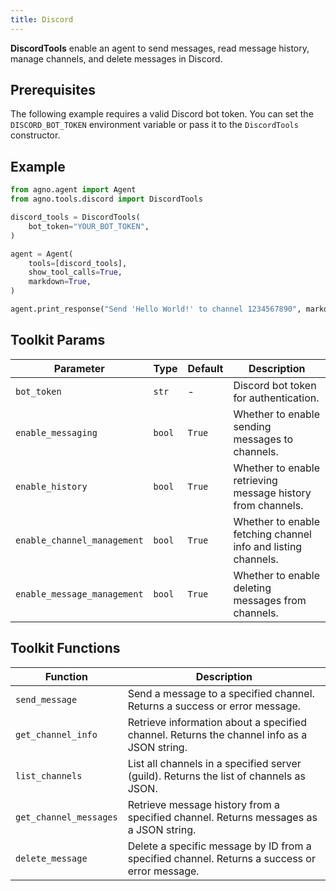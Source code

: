 ```yaml
---
title: Discord
---
```


**DiscordTools** enable an agent to send messages, read message history, manage channels, and delete messages in Discord.

## Prerequisites

The following example requires a valid Discord bot token. You can set the `DISCORD_BOT_TOKEN` environment variable or pass it to the `DiscordTools` constructor.

## Example

```python cookbook/agent_concepts/tools/discord.py
from agno.agent import Agent
from agno.tools.discord import DiscordTools

discord_tools = DiscordTools(
    bot_token="YOUR_BOT_TOKEN",
)

agent = Agent(
    tools=[discord_tools],
    show_tool_calls=True,
    markdown=True,
)

agent.print_response("Send 'Hello World!' to channel 1234567890", markdown=True)
```
## Toolkit Params

| Parameter                   | Type    | Default | Description                                                                           |
| --------------------------- | ------- | ------- | ------------------------------------------------------------------------------------- |
| `bot_token`                 | `str`   | -  | Discord bot token for authentication.                                                 |
| `enable_messaging`          | `bool`  | `True`  | Whether to enable sending messages to channels.                                       |
| `enable_history`            | `bool`  | `True`  | Whether to enable retrieving message history from channels.                           |
| `enable_channel_management` | `bool`  | `True`  | Whether to enable fetching channel info and listing channels.                         |
| `enable_message_management` | `bool`  | `True`  | Whether to enable deleting messages from channels.                                    |

## Toolkit Functions

| Function                                          | Description                                                                                                   |
| ------------------------------------------------- | ------------------------------------------------------------------------------------------------------------- |
| `send_message`     | Send a message to a specified channel. Returns a success or error message.                                    |
| `get_channel_info`               | Retrieve information about a specified channel. Returns the channel info as a JSON string.                    |
| `list_channels`                    | List all channels in a specified server (guild). Returns the list of channels as JSON.                        |
| `get_channel_messages`| Retrieve message history from a specified channel. Returns messages as a JSON string.                         |
| `delete_message`| Delete a specific message by ID from a specified channel. Returns a success or error message.                 |
